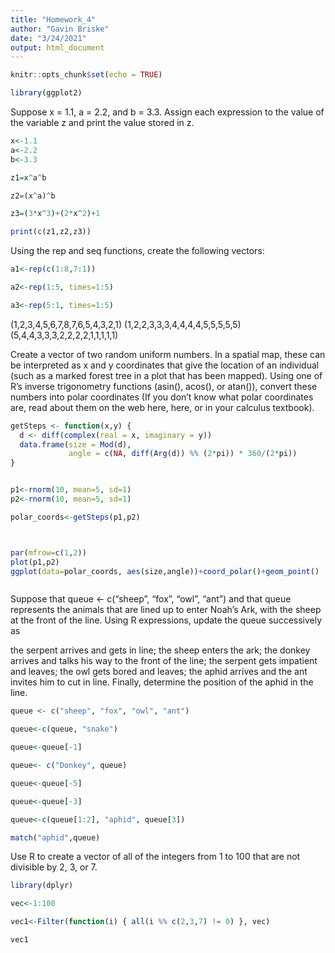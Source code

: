 ```yaml
---
title: "Homework_4"
author: "Gavin Briske"
date: "3/24/2021"
output: html_document
---
```


```r
knitr::opts_chunk$set(echo = TRUE)

library(ggplot2)
```

Suppose x = 1.1, a = 2.2, and b = 3.3. Assign each expression to the value of the variable z and print the value stored in z.

```r

x<-1.1
a<-2.2
b<-3.3

z1=x^a^b

z2=(x^a)^b

z3=(3*x^3)+(2*x^2)+1

print(c(z1,z2,z3))


```



Using the rep and seq functions, create the following vectors:


```r

a1<-rep(c(1:8,7:1))

a2<-rep(1:5, times=1:5)

a3<-rep(5:1, times=1:5)

```

(1,2,3,4,5,6,7,8,7,6,5,4,3,2,1)
(1,2,2,3,3,3,4,4,4,4,5,5,5,5,5)
(5,4,4,3,3,3,2,2,2,2,1,1,1,1,1)



Create a vector of two random uniform numbers. In a spatial map, these can be interpreted as x and y coordinates that give the location of an individual (such as a marked forest tree in a plot that has been mapped). Using one of R’s inverse trigonometry functions (asin(), acos(), or atan()), convert these numbers into polar coordinates (If you don’t know what polar coordinates are, read about them on the web here, here, or in your calculus textbook).

```r


getSteps <- function(x,y) {
  d <- diff(complex(real = x, imaginary = y))
  data.frame(size = Mod(d), 
             angle = c(NA, diff(Arg(d)) %% (2*pi)) * 360/(2*pi))
}


p1<-rnorm(10, mean=5, sd=1)
p2<-rnorm(10, mean=5, sd=1)

polar_coords<-getSteps(p1,p2)



par(mfrow=c(1,2))
plot(p1,p2)
ggplot(data=polar_coords, aes(size,angle))+coord_polar()+geom_point()



```



Suppose that queue <- c("sheep", "fox", "owl", "ant") and that queue represents the animals that are lined up to enter Noah’s Ark, with the sheep at the front of the line. Using R expressions, update the queue successively as

the serpent arrives and gets in line;
the sheep enters the ark;
the donkey arrives and talks his way to the front of the line;
the serpent gets impatient and leaves;
the owl gets bored and leaves;
the aphid arrives and the ant invites him to cut in line.
Finally, determine the position of the aphid in the line.

```r
queue <- c("sheep", "fox", "owl", "ant")

queue<-c(queue, "snake")

queue<-queue[-1]

queue<- c("Donkey", queue)

queue<-queue[-5]

queue<-queue[-3]

queue<-c(queue[1:2], "aphid", queue[3])

match("aphid",queue)


```





Use R to create a vector of all of the integers from 1 to 100 that are not divisible by 2, 3, or 7.

```r

library(dplyr)

vec<-1:100

vec1<-Filter(function(i) { all(i %% c(2,3,7) != 0) }, vec)

vec1
```


